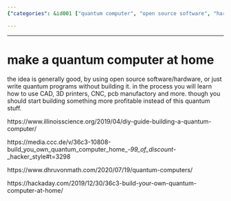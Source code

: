 ```yaml
---
{"categories": &id001 ["quantum computer", "open source software", "hardware project", "CAD", "3D printing", "PCB manufacturing", "profitable project"], "category": "Quantum Computing", "date": "2023-12-22 23:52:59", "description": "This article explores the idea of building a quantum computer at home using open-source software and hardware, along with skills such as CAD, 3D printing, and PCB manufacturing. However, it encourages readers to consider alternative projects with more potential for profit.", "tags": *id001, "title": "make a quantum computer at home"}

---
```


------

# make a quantum computer at home

the idea is generally good, by using open source software/hardware, or just write quantum programs without building it. in the process you will learn how to use CAD, 3D printers, CNC, pcb manufactory and more. though you should start building something more profitable instead of this quantum stuff.

https://www.illinoisscience.org/2019/04/diy-guide-building-a-quantum-computer/
 
https://media.ccc.de/v/36c3-10808-build_you_own_quantum_computer_home_-_99_of_discount_-_hacker_style#t=3298
 
https://www.dhruvonmath.com/2020/07/19/quantum-computers/
 
https://hackaday.com/2019/12/30/36c3-build-your-own-quantum-computer-at-home/


